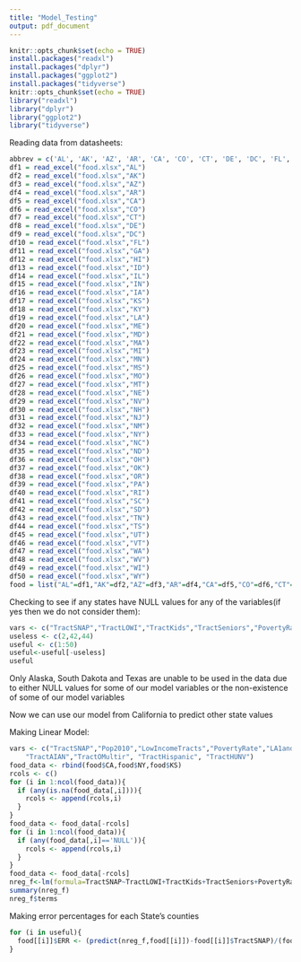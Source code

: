 ```yaml
---
title: "Model_Testing"
output: pdf_document
---
```


```r
knitr::opts_chunk$set(echo = TRUE)
install.packages("readxl")
install.packages("dplyr")
install.packages("ggplot2")
install.packages("tidyverse")
knitr::opts_chunk$set(echo = TRUE)
library("readxl")
library("dplyr")
library("ggplot2")
library("tidyverse")
```
Reading data from datasheets:
```r
abbrev = c('AL', 'AK', 'AZ', 'AR', 'CA', 'CO', 'CT', 'DE', 'DC', 'FL', 'GA', 'HI', 'ID', 'IL', 'IN', 'IA', 'KS', 'KY', 'LA', 'ME', 'MD', 'MA', 'MI', 'MN', 'MS', 'MO', 'MT', 'NE', 'NV', 'NH', 'NJ', 'NM', 'NY', 'NC', 'ND', 'OH', 'OK', 'OR', 'PA', 'RI', 'SC', 'SD', 'TN', 'TX', 'UT', 'VT', 'WA', 'WV', 'WI', 'WY')
df1 = read_excel("food.xlsx","AL")
df2 = read_excel("food.xlsx","AK")
df3 = read_excel("food.xlsx","AZ")
df4 = read_excel("food.xlsx","AR")
df5 = read_excel("food.xlsx","CA")
df6 = read_excel("food.xlsx","CO")
df7 = read_excel("food.xlsx","CT")
df8 = read_excel("food.xlsx","DE")
df9 = read_excel("food.xlsx","DC")
df10 = read_excel("food.xlsx","FL")
df11 = read_excel("food.xlsx","GA")
df12 = read_excel("food.xlsx","HI")
df13 = read_excel("food.xlsx","ID")
df14 = read_excel("food.xlsx","IL")
df15 = read_excel("food.xlsx","IN")
df16 = read_excel("food.xlsx","IA")
df17 = read_excel("food.xlsx","KS")
df18 = read_excel("food.xlsx","KY")
df19 = read_excel("food.xlsx","LA")
df20 = read_excel("food.xlsx","ME")
df21 = read_excel("food.xlsx","MD")
df22 = read_excel("food.xlsx","MA")
df23 = read_excel("food.xlsx","MI")
df24 = read_excel("food.xlsx","MN")
df25 = read_excel("food.xlsx","MS")
df26 = read_excel("food.xlsx","MO")
df27 = read_excel("food.xlsx","MT")
df28 = read_excel("food.xlsx","NE")
df29 = read_excel("food.xlsx","NV")
df30 = read_excel("food.xlsx","NH")
df31 = read_excel("food.xlsx","NJ")
df32 = read_excel("food.xlsx","NM")
df33 = read_excel("food.xlsx","NY")
df34 = read_excel("food.xlsx","NC")
df35 = read_excel("food.xlsx","ND")
df36 = read_excel("food.xlsx","OH")
df37 = read_excel("food.xlsx","OK")
df38 = read_excel("food.xlsx","OR")
df39 = read_excel("food.xlsx","PA")
df40 = read_excel("food.xlsx","RI")
df41 = read_excel("food.xlsx","SC")
df42 = read_excel("food.xlsx","SD")
df43 = read_excel("food.xlsx","TN")
df44 = read_excel("food.xlsx","TS")
df45 = read_excel("food.xlsx","UT")
df46 = read_excel("food.xlsx","VT")
df47 = read_excel("food.xlsx","WA")
df48 = read_excel("food.xlsx","WV")
df49 = read_excel("food.xlsx","WI")
df50 = read_excel("food.xlsx","WY")
food = list("AL"=df1,"AK"=df2,"AZ"=df3,"AR"=df4,"CA"=df5,"CO"=df6,"CT"=df7,"DE"=df8,"DC"=df9,"FL"=df10,"GA"=df11,"HI"=df12,"ID"=df13,"IL"=df14,"IN"=df15,"IA"=df16,"KS"=df17,"KY"=df18,"LA"=df19,"ME"=df20,"MD"=df21,"MA"=df22,"MI"=df23,"MN"=df24,"MS"=df25,"MO"=df26,"MT"=df27,"NE"=df28,"NV"=df29,"NH"=df30,"NJ"=df31,"NM"=df32,"NY"=df33,"NC"=df34,"ND"=df35,"OH"=df36,"OK"=df37,"OR"=df38,"PA"=df39,"RI"=df40,"SC"=df41,"SD"=df42,"TN"=df43,"TX"=df44,"UT"=df45,"VT"=df46,"WA"=df47,"WV"=df48,"WI"=df49,"WY"=df50)
```

Checking to see if any states have NULL values for any of the variables(if yes then we do not consider them):
```r
vars <- c("TractSNAP","TractLOWI","TractKids","TractSeniors","PovertyRate","TractAsian","TractNHOPI","TractAIAN","TractHispanic","TractHUNV","TractBlack","TractWhite")
useless <- c(2,42,44)
useful <- c(1:50)
useful<-useful[-useless]
useful
```


Only Alaska, South Dakota and Texas are unable to be used in the data due to either NULL values for some of our model variables or the non-existence of some of our model variables

Now we can use our model from California to predict other state values

Making Linear Model:
```r
vars <- c("TractSNAP","Pop2010","LowIncomeTracts","PovertyRate","LA1and10","LATracts1","TractLOWI ","TractKids","TractSeniors","TractWhite","TractBlack","TractAsian", "TractNHOPI", 
    "TractAIAN","TractOMultir", "TractHispanic", "TractHUNV")
food_data <- rbind(food$CA,food$NY,food$KS)
rcols <- c()
for (i in 1:ncol(food_data)){
  if (any(is.na(food_data[,i]))){
    rcols <- append(rcols,i)
  }
}
food_data <- food_data[-rcols]
for (i in 1:ncol(food_data)){
  if (any(food_data[,i]=='NULL')){
    rcols <- append(rcols,i)
  }
}
food_data <- food_data[-rcols]
nreg_f<-lm(formula=TractSNAP~TractLOWI+TractKids+TractSeniors+PovertyRate+TractAsian+TractNHOPI+TractAIAN+TractHispanic+TractHUNV+TractBlack+TractWhite,data=food_data)
summary(nreg_f)
nreg_f$terms
```

Making error percentages for each State's counties
```r
for (i in useful){
  food[[i]]$ERR <- (predict(nreg_f,food[[i]])-food[[i]]$TractSNAP)/(food[[i]]$TractSNAP)
}
```